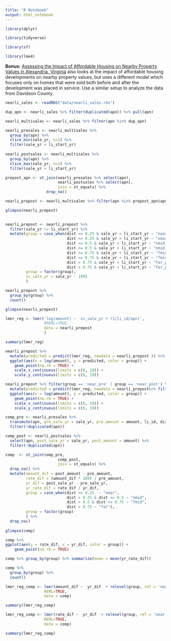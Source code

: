 ```yaml
---
title: "R Notebook"
output: html_notebook
---
```


```r
library(dplyr)

library(tidyverse)

library(sf)

library(lme4)

```

**Bonus:** [Assessing the Impact of Affordable Housing on Nearby Property Values in Alexandria, Virginia](https://www.urban.org/research/publication/assessing-impact-affordable-housing-nearby-property-values-alexandria-virginia) also looks at the impact of affordable housing developments on nearby property values, but uses a different model which focuses only on homes that were sold both before and after the development was placed in service. Use a similar setup to analyze the data from Davidson County.
```r
nearli_sales <- readRDS("data/nearli_sales.rds")
```


```r
dup_apn <- nearli_sales %>% filter(duplicated(apn)) %>% pull(apn)

nearli_multisales <- nearli_sales %>% filter(apn %in% dup_apn)

nearli_presales <- nearli_multisales %>% 
  group_by(apn) %>% 
  slice_min(sale_yr, n=1) %>% 
  filter(sale_yr < li_start_yr)
  
nearli_postsales <- nearli_multisales %>% 
  group_by(apn) %>% 
  slice_max(sale_yr, n=1) %>% 
  filter(sale_yr > li_start_yr)
```

```r
prepost_apn <- st_join(nearli_presales %>% select(apn), 
                       nearli_postsales %>% select(apn), 
                       join = st_equals) %>% 
                  drop_na() 

nearli_prepost <- nearli_multisales %>% filter(apn %in% prepost_apn$apn.x)
```

```r
glimpse(nearli_prepost)
  
```


```r
nearli_prepost <- nearli_prepost %>% 
  filter(sale_yr != li_start_yr) %>% 
  mutate(group = case_when(dist <= 0.25 & sale_yr < li_start_yr ~ "near_pre",
                           dist <= 0.25 & sale_yr > li_start_yr ~ "near_post",
                           dist <= 0.5 & sale_yr < li_start_yr ~ "nmid_pre",
                           dist <= 0.5 & sale_yr > li_start_yr ~ "nmid_post",
                           dist <= 0.75 & sale_yr < li_start_yr ~ "fmid_pre",
                           dist <= 0.75 & sale_yr > li_start_yr ~ "fmid_post",
                           dist > 0.75 & sale_yr < li_start_yr ~ "far_pre",
                           dist > 0.75 & sale_yr > li_start_yr ~ "far_post"),
         group = factor(group),
         sc_sale_yr = sale_yr - 1995
         )

nearli_prepost %>% 
  group_by(group) %>% 
  count()
```

```r
glimpse(nearli_prepost)
```


```r
lmer_reg <- lmer('log(amount) ~  sc_sale_yr + (1|li_id/apn)',
                 #REML=TRUE,
                 data = nearli_prepost 
                 )

summary(lmer_reg)
```

```r
nearli_prepost %>% 
  mutate(predicted = predict(lmer_reg, newdata = nearli_prepost )) %>%
  ggplot(aes(x = log(amount), y = predicted, color = group)) +
    geom_point(na.rm = TRUE) +
    scale_x_continuous(limits = c(6, 18)) +
    scale_y_continuous(limits = c(6, 18))
```

```r
nearli_prepost %>% filter(group == 'near_pre' | group == 'near_post') %>% 
  mutate(predicted = predict(lmer_reg, newdata = nearli_prepost%>% filter(group == 'near_pre' | group == 'near_post') )) %>%
  ggplot(aes(x = log(amount), y = predicted, color = group)) +
    geom_point(na.rm = TRUE) +
    scale_x_continuous(limits = c(6, 18)) +
    scale_y_continuous(limits = c(6, 18))
```


```r
comp_pre <- nearli_presales %>% 
  transmute(apn, pre_sale_yr = sale_yr, pre_amount = amount, li_id, dist) %>% 
  filter(!duplicated(apn))

comp_post <- nearli_postsales %>% 
  select(apn, post_sale_yr = sale_yr, post_amount = amount) %>% 
  filter(!duplicated(apn))

comp  <- st_join(comp_pre,
                       comp_post,
                       join = st_equals) %>%
  drop_na() %>% 
  mutate(amount_dif = post_amount - pre_amount,
         rate_dif = (amount_dif * 100) / pre_amount,
         yr_dif = post_sale_yr - pre_sale_yr,
         yr_rate_dif = rate_dif / yr_dif,
         group = case_when(dist <= 0.25  ~ "near",
                           dist > 0.25 & dist <= 0.5 ~ "nmid",
                           dist > 0.5 & dist <= 0.75 ~ "fmid",
                           dist > 0.75 ~ "far"),
         group = factor(group)
         ) %>%
  drop_na() 
         
glimpse(comp)

```



```r
comp %>%   
ggplot(aes(y = rate_dif, x = yr_dif, color = group)) +
    geom_point(na.rm = TRUE)
```

```r
comp %>% group_by(group) %>% summarize(mean = mean(yr_rate_dif))
```


```r
comp %>% 
  group_by(group) %>% 
  count()
```


```r
lmer_reg_comp <- lmer(amount_dif ~  yr_dif  + relevel(group, ref = 'near') + (1|li_id),
                 REML=TRUE,
                 data = comp)

summary(lmer_reg_comp)
```

```r
lmer_reg_comp <- lmer(rate_dif ~  yr_dif  + relevel(group, ref = 'near') + (1|li_id),
                 REML=TRUE,
                 data = comp)

summary(lmer_reg_comp)
```

